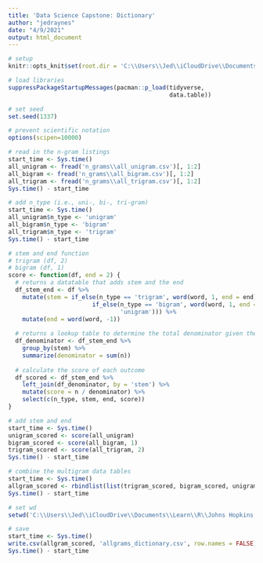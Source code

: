 ```yaml
---
title: 'Data Science Capstone: Dictionary'
author: "jedraynes"
date: "4/9/2021"
output: html_document
---
```


```r
# setup
knitr::opts_knit$set(root.dir = 'C:\\Users\\Jed\\iCloudDrive\\Documents\\Learn\\R\\Johns Hopkins Data Science Specialization\\10 Data Science Capstone\\Capstone Project')
```


```r
# load libraries
suppressPackageStartupMessages(pacman::p_load(tidyverse, 
                                              data.table))

# set seed
set.seed(1337)

# prevent scientific notation
options(scipen=10000)
```


```r
# read in the n-gram listings
start_time <- Sys.time()
all_unigram <- fread('n_grams\\all_unigram.csv')[, 1:2]
all_bigram <- fread('n_grams\\all_bigram.csv')[, 1:2]
all_trigram <- fread('n_grams\\all_trigram.csv')[, 1:2]
Sys.time() - start_time
```


```r
# add n_type (i.e., uni-, bi-, tri-gram)
start_time <- Sys.time()
all_unigram$n_type <- 'unigram'
all_bigram$n_type <- 'bigram'
all_trigram$n_type <- 'trigram'
Sys.time() - start_time
```
```r
# stem and end function
# trigram (df, 2)
# bigram (df, 1)
score <- function(df, end = 2) {
  # returns a datatable that adds stem and the end
  df_stem_end <- df %>%
    mutate(stem = if_else(n_type == 'trigram', word(word, 1, end = end),
                        if_else(n_type == 'bigram', word(word, 1, end = end), 
                                'unigram'))) %>%
    mutate(end = word(word, -1))
  
  # returns a lookup table to determine the total denominator given the stem
  df_denominator <- df_stem_end %>%
    group_by(stem) %>%
    summarize(denominator = sum(n))
  
  # calculate the score of each outcome
  df_scored <- df_stem_end %>%
    left_join(df_denominator, by = 'stem') %>%
    mutate(score = n / denominator) %>%
    select(c(n_type, stem, end, score))
}
```


```r
# add stem and end
start_time <- Sys.time()
unigram_scored <- score(all_unigram)
bigram_scored <- score(all_bigram, 1)
trigram_scored <- score(all_trigram, 2)
Sys.time() - start_time
```


```r
# combine the multigram data tables
start_time <- Sys.time()
allgram_scored <- rbindlist(list(trigram_scored, bigram_scored, unigram_scored))
Sys.time() - start_time
```


```r
# set wd
setwd('C:\\Users\\Jed\\iCloudDrive\\Documents\\Learn\\R\\Johns Hopkins Data Science Specialization\\10 Data Science Capstone\\Capstone Project\\n_grams')

# save
start_time <- Sys.time()
write.csv(allgram_scored, 'allgrams_dictionary.csv', row.names = FALSE)
Sys.time() - start_time
```

